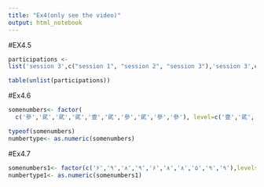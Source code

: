 ---
title: "Ex4(only see the video)"
output: html_notebook
---
#EX4.5
```{r}
participations <- 
list('session 3',c("session 1", "session 2", "session 3"),'session 3',c("session 2", "session 1"),c("session 3", "session 1"),c("session 3", "session 2", "session 1"),'session 2','session 1',c("session 2", "session 1", "session 3"),c("session 3", "session 1", "session 2"))
```
```{r}
table(unlist(participations))
```
#Ex4.6
```{r}
somenumbers<- factor(
  c('參','貮','貮','貮','壹','貮','參','貮','參','參'), level=c('壹','貮','參'))
```
```{r}
typeof(somenumbers)
numbertype<- as.numeric(somenumbers)
```
#Ex4.7
```{r}
somenumbers1<- factor(c('۶','۹','۸','۹','۶','۸','۸','۵','۹','۹'),levels=c("۵", "۶", "۷", "۸", "۹"))
numbertype1<- as.numeric(somenumbers1)
```



